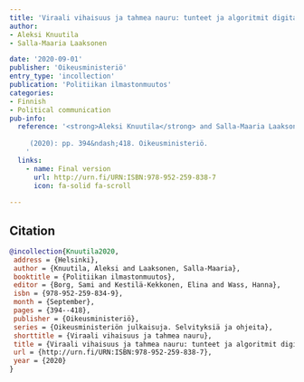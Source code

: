 ```yaml
---
title: 'Viraali vihaisuus ja tahmea nauru: tunteet ja algoritmit digitaalisessa vaalikampanjoinnissa'
author: 
- Aleksi Knuutila
- Salla-Maaria Laaksonen

date: '2020-09-01'
publisher: 'Oikeusministeriö'
entry_type: 'incollection'
publication: 'Politiikan ilmastonmuutos'
categories:
- Finnish
- Political communication
pub-info:
  reference: '<strong>Aleksi Knuutila</strong> and Salla-Maaria Laaksonen, “Viraali vihaisuus ja tahmea nauru: tunteet ja algoritmit digitaalisessa vaalikampanjoinnissa,” <em>Politiikan ilmastonmuutos</em>
    
     (2020): pp. 394&ndash;418. Oikeusministeriö.
    '
  links:
    - name: Final version
      url: http://urn.fi/URN:ISBN:978-952-259-838-7
      icon: fa-solid fa-scroll
    
---
```




## Citation



```bibtex
@incollection{Knuutila2020,
 address = {Helsinki},
 author = {Knuutila, Aleksi and Laaksonen, Salla-Maaria},
 booktitle = {Politiikan ilmastonmuutos},
 editor = {Borg, Sami and Kestilä-Kekkonen, Elina and Wass, Hanna},
 isbn = {978-952-259-834-9},
 month = {September},
 pages = {394--418},
 publisher = {Oikeusministeriö},
 series = {Oikeusministeriön julkaisuja. Selvityksiä ja ohjeita},
 shorttitle = {Viraali vihaisuus ja tahmea nauru},
 title = {Viraali vihaisuus ja tahmea nauru: tunteet ja algoritmit digitaalisessa vaalikampanjoinnissa},
 url = {http://urn.fi/URN:ISBN:978-952-259-838-7},
 year = {2020}
}

```
